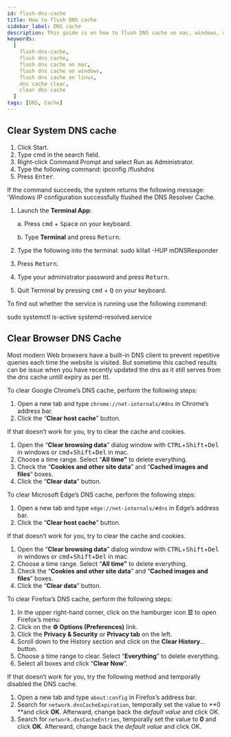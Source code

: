 ```yaml
---
id: flush-dns-cache
title: How to flush DNS cache
sidebar_label: DNS cache
description: This guide is on how to flush DNS cache on mac, windows, and linux.
keywords:
  [
    flush-dns-cache,
    flush dns cache,
    flush dns cache on mac,
    flush dns cache on windows,
    flush dns cache on linux,
    dns cache clear,
    clear dbs cache
  ]
tags: [DNS, Cache]
---
```



## Clear System DNS cache

<Tabs groupId="operating-systems">
  <TabItem value="win" label="Windows">

1. Click Start.
2. Type cmd in the search field.
3. Right-click Command Prompt and select Run as Administrator.
4. Type the following command:
   <CodeBlock language="bash">ipconfig /flushdns</CodeBlock>
5. Press <kbd>Enter</kbd>.

If the command succeeds, the system returns the following message: 'Windows IP configuration successfully flushed the DNS Resolver Cache.

  </TabItem>
  <TabItem value="mac" label="MacOS 10.10.4 and above">

1. Launch the **Terminal App**:

   a. Press <kbd>cmd</kbd> + <kbd>Space</kbd> on your keyboard.

   b. Type **Terminal** and press <kbd>Return</kbd>.

2. Type the following into the terminal:
   <CodeBlock language="bash">sudo killall -HUP mDNSResponder</CodeBlock>
3. Press <kbd>Return</kbd>.
4. Type your administrator password and press <kbd>Return</kbd>.
5. Quit Terminal by pressing <kbd>cmd</kbd> + <kbd>Q</kbd> on your keyboard.


  </TabItem>
  <TabItem value="linux" label="Linux">

To find out whether the service is running use the following command:

<CodeBlock language="bash">
  sudo systemctl is-active systemd-resolved.service
</CodeBlock>

  </TabItem>
</Tabs>

## Clear Browser DNS Cache

Most modern Web browsers have a built-in DNS client to prevent repetitive queries each time the website is visited. But sometime this cached results can be issue when you have recently updated the dns as it still serves from the dns cache untill expiry as per ttl.  

<Tabs groupId="browsers">
  <TabItem value="chrome" label="Google Chrome">

To clear Google Chrome’s DNS cache, perform the following steps:

1. Open a new tab and type `chrome://net-internals/#dns` in Chrome’s address bar.
2. Click the “**Clear host cache**” button.

If that doesn’t work for you, try to clear the cache and cookies.

1. Open the “**Clear browsing data**” dialog window with <kbd>CTRL</kbd>+<kbd>Shift</kbd>+<kbd>Del</kbd> in windows or <kbd>cmd</kbd>+<kbd>Shift</kbd>+<kbd>Del</kbd> in mac.
2. Choose a time range. Select “**All time”** to delete everything.
3. Check the “**Cookies and other site data**” and “**Cached images and files**” boxes.
4. Click the “**Clear data**” button.


  </TabItem>
  <TabItem value="edge" label="Microsoft Edge">

To clear Microsoft Edge’s DNS cache, perform the following steps:

1. Open a new tab and type `edge://net-internals/#dns` in Edge’s address bar.
2. Click the “**Clear host cache**” button.

If that doesn’t work for you, try to clear the cache and cookies.

1. Open the “**Clear browsing data**” dialog window with <kbd>CTRL</kbd>+<kbd>Shift</kbd>+<kbd>Del</kbd> in windows or <kbd>cmd</kbd>+<kbd>Shift</kbd>+<kbd>Del</kbd> in mac.
2. Choose a time range. Select “**All time”** to delete everything.
3. Check the “**Cookies and other site data**” and “**Cached images and files**” boxes.
4. Click the “**Clear data**” button.


  </TabItem>
  <TabItem value="firefox" label="Mozilla Firefox">

To clear Firefox’s DNS cache, perform the following steps:

1. In the upper right-hand corner, click on the hamburger icon **☰** to open Firefox’s menu:
2. Click on the **⚙ Options (Preferences)** link.
3. Click the **Privacy & Security** or **Privacy tab** on the left.
4. Scroll down to the History section and click on the **Clear History**... button.
5. Choose a time range to clear. Select “**Everything**” to delete everything.
6. Select all boxes and click “**Clear Now**”.

If that doesn’t work for you, try the following method and temporally disabled the DNS cache.

1. Open a new tab and type `about:config` in Firefox’s address bar.
2. Search for `network.dnsCacheExpiration`, temporally set the value to **0 **and click **OK**. Afterward, change back the _default value_ and click OK.
3. Search for `network.dnsCacheEntries`, temporally set the value to **0** and click **OK**. Afterward, change back the _default value_ and click OK.


  </TabItem>

</Tabs>
